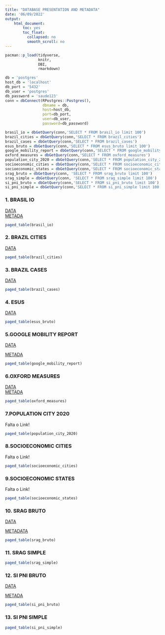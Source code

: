 ---
title: "DATABASE PRESENTATION AND METADATA"
date: '06/09/2022'
output: 
    html_document:
        toc: yes
        toc_float:
          collapsed: no
          smooth_scroll: no
---
  
```{r include = FALSE}

pacman::p_load(tidyverse,
               knitr,
               DBI,
               rmarkdown)
```
  
```{r include = FALSE}
db = 'postgres'  
host_db = 'localhost'    
db_port = '5432'  
db_user = 'postgres'  
db_password = 'saude123'
conn = dbConnect(RPostgres::Postgres(), 
                 dbname = db, 
                 host=host_db, 
                 port=db_port,
                 user=db_user, 
                 password=db_password)
```



  
```{r include = FALSE}
brasil_io = dbGetQuery(conn,'SELECT * FROM brasil_io limit 100')
brazil_cities = dbGetQuery(conn,'SELECT * FROM brazil_cities')
brazil_cases = dbGetQuery(conn,'SELECT * FROM brazil_cases')
esus_bruto = dbGetQuery(conn,'SELECT * FROM esus_bruto limit 100')
google_mobility_report = dbGetQuery(conn,'SELECT * FROM google_mobility_report')
oxford_measures = dbGetQuery(conn,'SELECT * FROM oxford_measures')
population_city_2020 = dbGetQuery(conn,'SELECT * FROM population_city_2020')
socioeconomic_cities = dbGetQuery(conn,'SELECT * FROM socioeconomic_cities')
socioeconomic_states = dbGetQuery(conn,'SELECT * FROM socioeconomic_states')
srag_bruto = dbGetQuery(conn, 'SELECT * FROM srag_bruto limit 100')
srag_simple = dbGetQuery(conn, 'SELECT * FROM srag_simple limit 100')
si_pni_bruto = dbGetQuery(conn,'SELECT * FROM si_pni_bruto limit 100')
si_pni_simple = dbGetQuery(conn,'SELECT * FROM si_pni_simple limit 100')
```


### 1. BRASIL IO  
  
[DATA](https://brasil.io/dataset/covid19/caso_full/)  
[METADA](https://github.com/turicas/covid19-br/blob/master/api.md#caso_full)

```{r}
paged_table(brasil_io)
```
  
  
### 2. BRAZIL CITIES  
  
  
[DATA](https://www.ibge.gov.br/explica/codigos-dos-municipios.php) 
  
  
```{r}
paged_table(brazil_cities)
```
  
  


### 3. BRAZIL CASES 
  
[DATA](https://github.com/wcota/covid19br) 
  
```{r}
paged_table(brazil_cases)
```
  
  


### 4. ESUS  
  
[DATA](https://opendatasus.saude.gov.br/dataset/registro-de-ocupacao-hospitalar-covid-19)  

```{r}
paged_table(esus_bruto)
``` 
  
  
  
### 5.GOOGLE MOBILITY REPORT  
  
[DATA](https://www.google.com/covid19/mobility/)  
  
[METADA](https://www.google.com/covid19/mobility/data_documentation.html?hl=en)  
  
  
  
```{r}
paged_table(google_mobility_report)
```
  
  
### 6.OXFORD MEASURES 
  
[DATA](https://github.com/OxCGRT/covid-policy-tracker/tree/master/data)  
[METADA](https://www.bsg.ox.ac.uk/research/research-projects/covid-19-government-response-tracker)  
  
```{r}
paged_table(oxford_measures)
```
  
  
  
### 7.POPULATION CITY 2020  
  
Falta o Link!

```{r}
paged_table(population_city_2020)
```
  


### 8.SOCIOECONOMIC CITIES  
  
Falta o Link!


```{r}
paged_table(socioeconomic_cities)
```


### 9.SOCIOECONOMIC STATES  
  
Falta o Link!  
 
```{r}
paged_table(socioeconomic_states)
``` 
  
  
### 10. SRAG BRUTO 
  
[DATA](https://opendatasus.saude.gov.br/dataset/srag-2021-e-2022)  
  
[METADATA](https://s3.sa-east-1.amazonaws.com/ckan.saude.gov.br/SRAG/pdfs/dicionario_de_dados_srag_hosp_17_02_2022.pdf)  
  
  
```{r}
paged_table(srag_bruto)
``` 
  
  
  
### 11. SRAG SIMPLE
  
  
```{r}
paged_table(srag_simple)
``` 
  
  
### 12. SI PNI BRUTO 
  
[DATA](https://opendatasus.saude.gov.br/)  
  
[METADA](https://opendatasus.saude.gov.br/dataset/8e0c325d-2586-4b11-8925-4ba51acd6e6d/resource/a8308b58-8898-4c6d-8119-400c722c71b5/download/dicionario-de-dados-vacinacao.pdf)  
  
  
```{r}
paged_table(si_pni_bruto)
``` 
  
  
### 13. SI PNI SIMPLE 
  
  
```{r}
paged_table(si_pni_simple)
``` 
  























